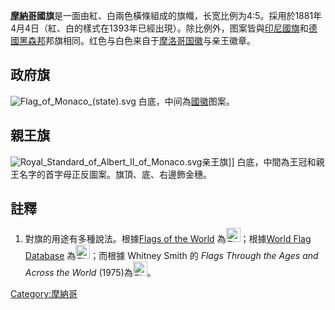 {{Infobox National flag
| Name =摩纳哥
| Article = 
| Type = 
| Image = Flag of Monaco.svg
| Nickname = 
| Morenicks = 
| Use = 110110
| Symbol = [[File:IFIS_Normal.svg|File:IFIS Normal.svg]]
| Proportion = 4:5 ( 2:3 較長的為印尼國旗）
| Adoption = 1881年4月4日 
| Design =
| Designer = 
| Image2 = Flag of Monaco (state).svg
| Nickname2 = 
| Morenicks2 = 
| Use2 = 政府旗
| Symbol2 = 
| Proportion2 = 2:3
| Adoption2 = 
| Design2 = 
| Designer2 = 
| Image3 = Lozenge flag of Monaco.svg
| Nickname3 = 
| Morenicks3 = 
| Use3 = 政府旗
| Symbol3 = 
| Proportion3 = 2:3
| Adoption3 = 
| Design3 = 
| Designer3 = 
}}
'''[[摩納哥|摩納哥]]國旗'''是一面由紅、白兩色橫條組成的旗幟，长宽比例为4:5。採用於1881年4月4日（紅、白的樣式在1393年已經出現）。除比例外，图案皆與[[印尼國旗|印尼國旗]]和[[德國|德國]][[黑森邦|黑森邦]]邦旗相同。红色与白色来自于[[摩洛哥国徽|摩洛哥国徽]]与亲王徽章。

== 政府旗 ==
[[File:Flag_of_Monaco_(state).svg|thumb]]
白底，中间為[[摩納哥國徽|國徽]]图案。

== 親王旗 ==
[[File:Royal_Standard_of_Albert_II_of_Monaco.svg|thumb]]亲王旗]]
白底，中間為王冠和親王名字的首字母正反圖案。旗頂、底、右邊飾金穗。

== 註釋 ==
# 對旗的用途有多種說法。根據[http://www.crwflags.com/fotw/flags/mc.html Flags of the World] {{Wayback|url=http://www.crwflags.com/fotw/flags/mc.html |date=20210122231101 }}為[[File:FIAV_110110.svg|23px]]；根據[http://www.flags.net/country.php?country=MONA&section=CURR World Flag Database] {{Wayback|url=http://www.flags.net/country.php?country=MONA&section=CURR |date=20201029103059 }}為[[File:FIAV_100110.svg|23px]]；而根據 Whitney Smith 的 ''Flags Through the Ages and Across the World'' (1975)為[[File:FIAV_000100.svg|23px]]。
{{欧洲题目|国旗}}
{{Flag-stub}}

[[Category:摩納哥|Category:摩納哥]]